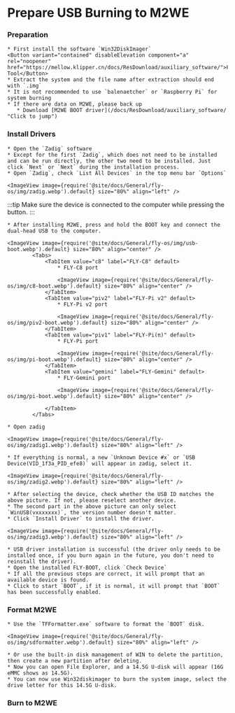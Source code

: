 
# Prepare USB Burning to M2WE

### Preparation

    * First install the software `Win32DiskImager` 
    <Button variant="contained" disableElevation component="a" rel="noopener" href="https://mellow.klipper.cn/docs/ResDownload/auxiliary_software/">Formatter Tool</Button>
    * Extract the system and the file name after extraction should end with `.img`
    * It is not recommended to use `balenaetcher` or `Raspberry Pi` for system burning
    * If there are data on M2WE, please back up
       * Download [M2WE BOOT driver](/docs/ResDownload/auxiliary_software/ "Click to jump")

### Install Drivers

    * Open the `Zadig` software
    * Except for the first `Zadig`, which does not need to be installed and can be run directly, the other two need to be installed. Just click `Next` or `Next` during the installation process.
    * Open `Zadig`, check `List All Devices` in the top menu bar `Options`

    <ImageView image={require('@site/docs/General/fly-os/img/zadig.webp').default} size="80%" align="left" />

:::tip
Make sure the device is connected to the computer while pressing the button.
:::

    * After installing M2WE, press and hold the BOOT key and connect the dual-head USB to the computer.

    <ImageView image={require('@site/docs/General/fly-os/img/usb-boot.webp').default} size="80%" align="center" />
            <Tabs>
                <TabItem value="c8" label="FLY-C8" default>
                    * FLY-C8 port

                    <ImageView image={require('@site/docs/General/fly-os/img/c8-boot.webp').default} size="80%" align="center" />
                </TabItem>
                <TabItem value="piv2" label="FLY-Pi v2" default>
                    * FLY-Pi v2 port

                    <ImageView image={require('@site/docs/General/fly-os/img/piv2-boot.webp').default} size="80%" align="center" />
                </TabItem>
                <TabItem value="piv1" label="FLY-Pi(π)" default>
                    * FLY-Pi port

                    <ImageView image={require('@site/docs/General/fly-os/img/pi-boot.webp').default} size="80%" align="center" />
                </TabItem>
                <TabItem value="gemini" label="FLY-Gemini" default>
                    * FLY-Gemini port

                    <ImageView image={require('@site/docs/General/fly-os/img/pi-boot.webp').default} size="80%" align="center" />

                </TabItem>
            </Tabs>

    * Open zadig

    <ImageView image={require('@site/docs/General/fly-os/img/zadig1.webp').default} size="80%" align="left" />

    * If everything is normal, a new `Unknown Device #x` or `USB Device(VID_1f3a_PID_efe8)` will appear in zadig, select it.

    <ImageView image={require('@site/docs/General/fly-os/img/zadig2.webp').default} size="80%" align="left" />

    * After selecting the device, check whether the USB ID matches the above picture. If not, please reselect another device.
    * The second part in the above picture can only select `WinUSB(vxxxxxxx)`, the version number doesn't matter.
    * Click `Install Driver` to install the driver.

    <ImageView image={require('@site/docs/General/fly-os/img/zadig3.webp').default} size="80%" align="left" />

    * USB driver installation is successful (the driver only needs to be installed once, if you burn again in the future, you don't need to reinstall the driver).
    * Open the installed FLY-BOOT, click `Check Device`
    * If all the previous steps are correct, it will prompt that an available device is found.
    * Click to start `BOOT`, if it is normal, it will prompt that `BOOT` has been successfully enabled.

### Format M2WE

    * Use the `TFFormatter.exe` software to format the `BOOT` disk.

    <ImageView image={require('@site/docs/General/fly-os/img/sdformatter.webp').default} size="80%" align="left" />

    * Or use the built-in disk management of WIN to delete the partition, then create a new partition after deleting.
    * Now you can open File Explorer, and a 14.5G U-disk will appear (16G eMMC shows as 14.5G).
    * You can now use Win32diskimager to burn the system image, select the drive letter for this 14.5G U-disk.

### Burn to M2WE

<WIN32 />
